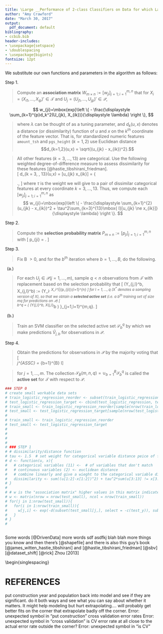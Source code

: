 ```yaml
---
title: \Large __Performance of 2-class Classifiers on Data for which Labels are Missing by a Non-Random Mechanism__
author: "Amy Crawford"
date: "March 30, 2017"
output:
  pdf_document: default
bibliography: 
- ccbib.bib
header-includes:
- \usepackage{setspace}
- \doublespacing
- \usepackage{bigints}
fontsize: 12pt
---
```

\newcommand\ddfrac[2]{\frac{\displaystyle #1}{\displaystyle #2}} 



\begin{center}
\footnotesize
\begin{tabular}{l r c c}
    & & \multicolumn{2}{ c }{Reference} \\
    & & functional & requires attention \\ \cline{3-4} 
    Prediction & \multicolumn{1}{r|}{functional} & 96 & 37 \\
    & \multicolumn{1}{r|}{requires attention} & 59 & 108 \\
\end{tabular}
\begin{tabular}{llrl}
    &&& \\
    &  &   Kappa :&0.3624\\
    &  &   Accuracy :&0.68\\
    &  &   Sensitivity :&0.6194 \\               
    &  &   Specificity :&0.7448\\
\end{tabular}
\end{center}

\vspace{1cm}





We substitute our own functions and parameters in the algorithm as follows:  

Step 1.   



> Compute an __association matrix__ $W_{m \times n} := [w_{ji}]_{j=1;i=1}^{m,n}$ that for $X_i=(X_{i1}, \hdots, X_{ip})'\in \mathcal{T}$ and  $U_j=(U_{j1}, \hdots, U_{jp})'\in \mathcal{P}$, 

$$  
w_{ji}=\mbox{exp}\left \{ - \ddfrac{\sum_{k=1}^{p}d_k^2(U_{jk}, X_{ik})}{\lambda}   \right \},
$$
 
 
 
> where $\lambda$ can be thought of as a tuning parameter, and $d_k(u,x)$ denotes a distance (or dissimilarity) function of $u$ and $x$ on the $k^{th}$ coordinate of the feature vector. That is, for standardized numeric features `amount_tsh` and `pgs_height` ($k = 1,2$) use Euclidean distance $$d_{k=1,2}(u,x) = \sqrt{(u_{jk} - x_{ik})^2}.$$ 
   
> All other features ($k = 3, \hdots, 13$) are categorical. Use the following weighted degree-of-difference measure to assess dissimilarity for these features [@hastie_tibshirani_friedman].    
\[ d_{k = 3, \hdots, 13}(u,x) = \tau \mbox{ I}[u_{jk} \ne x_{ik}] = \tau \left\{
\begin{array}{ll}
      1 & u_{jk} \ne x_{ik} \\
      0 & u_{jk} = x_{ik} \\
\end{array} 
\right., \]
where $\tau$ is the weight we will give to a pair of dissimilar categorical features at every coordinate $k = 3, \hdots, 13$.
Thus, we compute each $[w_{ji}]_{j=1;i=1}^{m,n}$ as  
$$  
w_{ji}=\mbox{exp}\left \{ - \ddfrac{\sum_{k=1}^{2}(u_{jk} - x_{ik})^2 + \tau^2\sum_{k=3}^{13}\mbox{ I}[u_{jk} \ne x_{ik}]}{\lambda}   \right \}.
$$

   
   
Step 2.  


> Compute the __selection probability matrix__ $P_{m \times n} := [p_{ji}]_{j=1;i=1}^{m,n}$ with
\[
p_{ji} = \frac{w_{ji}}{\sum_{i = 1}^{n} w_{ji}}.
\]



Step 3.  

> Fix B $>0$, and for the $b^{th}$ iteration where $b=1,\hdots,B$, do the following.   

$\,$ (a.)   

\vspace{-10.8mm}
> For each $U_j \in \mathcal{P}(j = 1, \hdots, m)$, sample $q<n$ observations from $\mathcal{T}$ with replacement based on the selection probability that
\[
\left(Y_{j,l}^b, X_{j,l}^b\right) := (Y_i^*, X_i^*)|\mathcal{T}\stackrel{iid}{\sim}\{p_{ji}\}_{i=1}^{n}
\]
> for $l = 1, \hdots, q$ ($X^*$ denotes a sampling version of $X$), so that we obtain a __selected active set__ (i.e. a $b^{th}$ training set of size $mq$ for predictions on $\mathcal{P}$)
\[  
\mathcal{S}_b^q = \left \{ \left(Y_{j,l}^b, X_{j,l}^b \right) \right\}_{j=1,l=1}^{m,q}.
\]

$\,$ (b.)   

\vspace{-10.8mm}  
>  Train an SVM classifier on the selected active set $\mathcal{S}_b^q$ by which we make predictions $\hat{V}_{j,b}$ for observations in $\mathcal{P}$.


Step 4.

> Obtain the predictions for observations in $\mathcal{P}$ by the majority voting that   
\[  
\hat{V}_j^{ASSC} = \mbox{arg max}\sum_{b=1}^{B} I\left[\hat{V}_{j,b} = c \right]
\]

> for $j = 1, \hdots, m$. The collection $\mathcal{S}_B(m,n,q) = \cup_{b=1}^{B}\mathcal{S}_b^q$ is called the __active set__ for $\mathcal{T}$ with respect to $\mathcal{P}$.


```r
### STEP 0
# create small workable data sets
# train_logistic_regression_reorder <- subset(train_logistic_regression, select = c(2:14, status_group))
# test_logistic_regression_target <- cbind(test_logistic_regression, test_y)
# train_small <- train_logistic_regression_reorder[sample(nrow(train_logistic_regression_reorder), 100),]
# test_small <- test_logistic_regression_target[sample(nrow(test_logistic_regression_target), 100),]
# 
# train_small <- train_logistic_regression_reorder
# test_small <- test_logistic_regression_target
# 
# 
# 
# 
# ### STEP 1
# # dissimilarity/distance function
# tau <- 1.5  # set weight for categorical variable distance peice of function
# d <- function(u, x){
#   # categorical variables (11) <-  # of variables that don't match
#   # continuous variables (2) <- euclidean distance
#   # combine linearly and give a wieght to the categorical variable distance so that it has a reasonable amount of say in the distance between the two cases being compared
#   dissimilarity <- sum((u[1:2]-x[1:2])^2) + tau^2*sum(u[3:13] != x[3:13])
# }
# 
# # w is the "association matrix" higher values in this matrix indicate a higher association between the train and test cases being compared.
# w <- matrix(nrow = nrow(test_small), ncol = nrow(train_small))
# for(j in 1:nrow(test_small)){
#   for(i in 1:nrow(train_small)){
#     w[j,i] <- exp(-d(subset(test_small[j,], select = -c(test_y)), subset(train_small, select = -c(status_group))[i,])/2)
#   }
# }
# 



```


Some words [@DrivenData] more words 
sdf asdfkj blah blah more things you know and then there's [@shapefile] and there is also this guy's book [@james_witten_hastie_tibshirani] and [@hastie_tibshirani_friedman]   [@sbv]  [@dataset_shift]    [@rick]  Zhou [2013]


\begin{singlespacing}

# REFERENCES




 put construction year and population back into model and see if they are significant. do it both ways and see what you can say about whether it matters. It might help modeling but hurt extrapolating.... will probably get better fits on the corner that extrapolate badly off the corner.
Error: unexpected symbol in "put construction"
cross validation error rates
Error: unexpected symbol in "cross validation"
is CV error rate at all close to the actual error rate outside the corner?
Error: unexpected symbol in "is CV"













